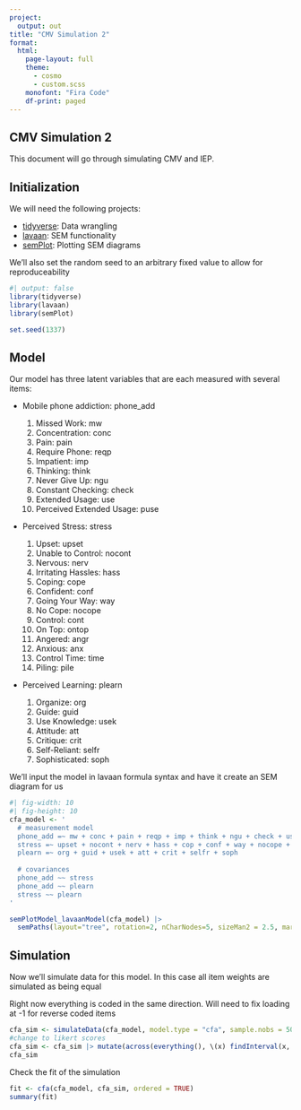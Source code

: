 ```yaml
---
project:
  output: out
title: "CMV Simulation 2"
format:
  html:
    page-layout: full
    theme: 
      - cosmo 
      - custom.scss
    monofont: "Fira Code"
    df-print: paged
---
```


## CMV Simulation 2

This document will go through simulating CMV and IEP.

## Initialization

We will need the following projects:

- [tidyverse](https://tidyverse.org): Data wrangling
- [lavaan](https://lavaan.ugent.be): SEM functionality
- [semPlot](http://sachaepskamp.com/documentation/semPlot/semPaths.html): Plotting SEM diagrams

We'll also set the random seed to an arbitrary fixed value to allow for reproduceability

```r
#| output: false
library(tidyverse)
library(lavaan)
library(semPlot)

set.seed(1337)
```

## Model

Our model has three latent variables that are each measured with several items:

- Mobile phone addiction: phone_add
  
  1. Missed Work: mw
  2. Concentration: conc
  3. Pain: pain
  4. Require Phone: reqp
  5. Impatient: imp
  6. Thinking: think
  7. Never Give Up: ngu
  8. Constant Checking: check
  9. Extended Usage: use
  10. Perceived Extended Usage: puse
  
- Perceived Stress: stress

  1. Upset: upset
  2. Unable to Control: nocont
  3. Nervous: nerv
  4. Irritating Hassles: hass
  5. Coping: cope
  6. Confident: conf
  7. Going Your Way: way
  8. No Cope: nocope
  9. Control: cont
  10. On Top: ontop
  11. Angered: angr
  12. Anxious: anx
  13. Control Time: time
  14. Piling: pile
  
- Perceived Learning: plearn

  1. Organize: org
  2. Guide: guid
  3. Use Knowledge: usek
  4. Attitude: att
  5. Critique: crit
  6. Self-Reliant: selfr
  7. Sophisticated: soph
  
We'll input the model in lavaan formula syntax and have it create an SEM diagram for us  

```r
#| fig-width: 10
#| fig-height: 10
cfa_model <- '
  # measurement model
  phone_add =~ mw + conc + pain + reqp + imp + think + ngu + check + use + puse
  stress =~ upset + nocont + nerv + hass + cop + conf + way + nocope + cont + ontop + angr + anx + time + pile
  plearn =~ org + guid + usek + att + crit + selfr + soph
  
  # covariances
  phone_add ~~ stress
  phone_add ~~ plearn
  stress ~~ plearn
'

semPlotModel_lavaanModel(cfa_model) |> 
  semPaths(layout="tree", rotation=2, nCharNodes=5, sizeMan2 = 2.5, mar = c(1,4,1,3), label.norm = "OOOOO", residuals = FALSE)
```

## Simulation

Now we'll simulate data for this model.  In this case all item weights are simulated as being equal

::: {.callout-note}
Right now everything is coded in the same direction. Will need to fix loading at -1 for reverse coded items
:::


```r
cfa_sim <- simulateData(cfa_model, model.type = "cfa", sample.nobs = 500)
#change to likert scores
cfa_sim <- cfa_sim |> mutate(across(everything(), \(x) findInterval(x, vec=c(-Inf,-2.5,-1, 1,2.5,Inf))))
cfa_sim
```

Check the fit of the simulation

```r
fit <- cfa(cfa_model, cfa_sim, ordered = TRUE)
summary(fit)
```
